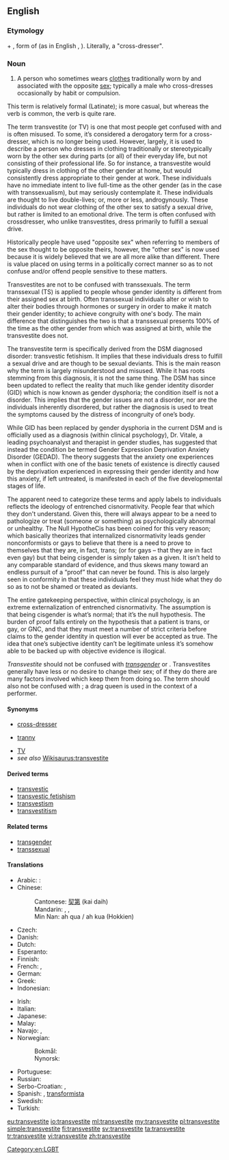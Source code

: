 ==English==
{{wikipedia}}

===Etymology===
{{etyl|la|en}} {{term|trans-|lang=la}} + {{term|vestite|lang=la}}, form of {{term|vestiō||I clothe, I dress|lang=la}} (as in English {{term|vestment|lang=en}}, {{term|vest|lang=en}}). Literally, a "cross-dresser".

===Noun===
{{en-noun}}

# A person who sometimes wears [[clothes]] traditionally worn by and associated with the opposite [[sex]]; typically a male who cross-dresses occasionally by habit or compulsion.

This term is relatively formal (Latinate); {{term|cross-dresser|lang=en}} is more casual, but whereas the verb {{term|cross-dress|lang=en}} is common, the verb {{term|transvest|lang=en}} is quite rare.

The term transvestite (or TV) is one that most people get confused with and is often misused. To some, it’s considered a derogatory term for a cross-dresser, which is no longer being used. However, largely, it is used to describe a person who dresses in clothing traditionally or stereotypically worn by the other sex during parts (or all) of their everyday life, but not consisting of their professional life. So for instance, a transvestite would typically dress in clothing of the other gender at home, but would consistently dress appropriate to their gender at work. These individuals have no immediate intent to live full-time as the other gender (as in the case with transsexualism), but may seriously contemplate it. These individuals are thought to live double-lives; or, more or less, androgynously.  These individuals do not wear clothing of the other sex to satisfy a sexual drive, but rather is limited to an emotional drive. The term is often confused with crossdresser, who unlike transvestites, dress primarily to fulfill a sexual drive.

Historically people have used "opposite sex" when referring to members of the sex thought to be opposite theirs, however, the "other sex" is now used because it is widely believed that we are all more alike than different. There is value placed on using terms in a politically correct manner so as to not confuse and/or offend people sensitive to these matters.

Transvestites are not to be confused with transsexuals. The term transsexual (TS) is applied to people whose gender identity is different from their assigned sex at birth. Often transsexual individuals alter or wish to alter their bodies through hormones or surgery in order to make it match their gender identity; to achieve congruity with one's body. The main difference that distinguishes the two is that a transsexual presents 100% of the time as the other gender from which was assigned at birth, while the transvestite does not.

The transvestite term is specifically derived from the DSM diagnosed disorder: transvestic fetishism. It implies that these individuals dress to fulfill a sexual drive and are though to be sexual deviants. This is the main reason why the term is largely misunderstood and misused. While it has roots stemming from this diagnosis, it is not the same thing. The DSM has since been updated to reflect the reality that much like gender identity disorder (GID) which is now known as gender dysphoria; the condition itself is not a disorder. This implies that the gender issues are not a disorder, nor are the individuals inherently disordered, but rather the diagnosis is used to treat the symptoms caused by the distress of incongruity of one’s body.

While GID has been replaced by gender dysphoria in the current DSM and is officially used as a diagnosis (within clinical psychology), Dr. Vitale, a leading psychoanalyst and therapist in gender studies, has suggested that instead the condition be termed Gender Expression Deprivation Anxiety Disorder (GEDAD). The theory suggests that the anxiety one experiences when in conflict with one of the basic tenets of existence is directly caused by the deprivation experienced in expressing their gender identity and how this anxiety, if left untreated, is manifested in each of the five developmental stages of life.

The apparent need to categorize these terms and apply labels to individuals reflects the ideology of entrenched cisnormativity. People fear that which they don't understand. Given this, there will always appear to be a need to pathologize or treat (someone or something) as psychologically abnormal or unhealthy. The Null HypotheCis has been coined for this very reason; which basically theorizes that  internalized cisnormativity leads gender nonconformists or gays to believe that there is a need to prove to themselves that they are, in fact, trans; (or for gays – that they are in fact even gay) but that being cisgender is simply taken as a given. It isn’t held to any comparable standard of evidence, and thus skews many toward an endless pursuit of a “proof” that can never be found. This is also largely seen in conformity in that these individuals feel they must hide what they do so as to not be shamed or treated as deviants.

The entire gatekeeping perspective, within clinical psychology, is an extreme externalization of entrenched cisnormativity. The assumption is that being cisgender is what’s normal; that it’s the null hypothesis. The burden of proof falls entirely on the hypothesis that a patient is trans, or gay, or GNC, and that they must meet a number of strict criteria before claims to the gender identity in question will ever be accepted as true. The idea that one’s subjective identity can’t be legitimate unless it’s somehow able to be backed up with objective evidence is illogical.

''Transvestite'' should not be confused with ''[[transgender]]'' or {{term|transsexual||a person who lives as a member of a sex different from their assigned birth sex}}. Transvestites generally have less or no desire to change their sex; of if they do there are many factors involved which keep them from doing so.
The term should also not be confused with {{term|drag queen||male who wears women’s clothing for public performance}}; a drag queen is used in the context of a performer.

====Synonyms====
* [[cross-dresser]]
* {{qualifier|pejorative}} [[tranny]]
* [[TV]]
* ''see also'' [[Wikisaurus:transvestite]]

====Derived terms====
* [[transvestic]]
* [[transvestic fetishism]]
* [[transvestism]]
* [[transvestitism]]

====Related terms====
* [[transgender]]
* [[transsexual]]

====Translations====
{{trans-top-also|cross-dresser|cross-dresser}}
* Arabic: {{t-needed|ar}}:
* Chinese:
*: Cantonese: [[契第]] (kai daih)
*: Mandarin: {{t|cmn|易裝癖|sc=Hani}}, {{t|cmn|易装癖|tr=yìzhūangpì|sc=Hani}}, {{t+|cmn|人妖|tr=rényāo|sc=Hani}}
*: Min Nan: ah qua / ah kua (Hokkien)
* Czech: {{t|cs|transvestita|m}}
* Danish: {{t|da|transvestit|c}}
* Dutch: {{t+|nl|travestiet}}
* Esperanto: {{t|eo|transvestulo}}
* Finnish: {{t+|fi|transvestiitti}}
* French: {{t+|fr|travesti}}, {{t+|fr|travelo|m}}
* German: {{t+|de|Transvestit}}
* Greek: {{t+|el|τραβεστί|n}}
* Indonesian: {{t+|id|banci}}
{{trans-mid}}
* Irish: {{t|ga|trasfheisteoir|m}}
* Italian: {{t+|it|travestito}}
* Japanese: {{t|ja|異性装者|tr=いせいそうしゃ, iseisōsha}}
* Malay: {{t|ms|mak nyah}}
* Navajo: {{t|nv|háádadiitʼįįhígíí}}, {{t|nv|łaʼinidílnééh}}
* Norwegian:
*: Bokmål: {{t|no|transvestitt|m}}
*: Nynorsk: {{t|nn|transvestitt|m}}
* Portuguese: {{t+|pt|travesti|m|f}}
* Russian: {{t+|ru|трансвестит|m|tr=transvestít}}
* Serbo-Croatian: {{t|sh|трансвестит|m|sc=Cyrl}}, {{t|sh|transvestit|m}}
* Spanish: {{t|es|travesti}}, [[transformista]] {{qualifier|Venezuela}}
* Swedish: {{t+|sv|transvestit|c}}
* Turkish: {{t+|tr|travesti}}
{{trans-bottom}}

[[Category:en:LGBT]]

[[eu:transvestite]]
[[io:transvestite]]
[[ml:transvestite]]
[[my:transvestite]]
[[pl:transvestite]]
[[simple:transvestite]]
[[fi:transvestite]]
[[sv:transvestite]]
[[ta:transvestite]]
[[tr:transvestite]]
[[vi:transvestite]]
[[zh:transvestite]]